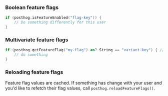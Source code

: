 ### Boolean feature flags

```swift
if (posthog.isFeatureEnabled("flag-key")) {
    // Do something differently for this user
}
```

### Multivariate feature flags

```swift
if (posthog.getFeatureFlag("my-flag") as? String == "variant-key") { // replace "variant-key" with the key of your variant
    // do something
}
```

### Reloading feature flags

Feature flag values are cached. If something has change with your user and you'd like to refetch their flag values, call `posthog.reloadFeatureFlags()`.